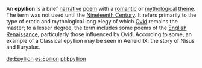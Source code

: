 An '''epyllion''' is a brief [[narrative]] [[poem]] with a [[romantic love| romantic]] or [[mythological]] [[theme]]. The term was not used until the [[Nineteenth Century]].  It refers primarily to the type of erotic and mythological long elegy of which [[Ovid]] remains the master; to a lesser degree, the term includes some poems of the [[English Renaissance]], particularly those influenced by Ovid.
According to some, an example of a Classical epyllion may be seen in Aeneid IX: the story of Nisus and Euryalus.
{{poetry-stub}}

[[de:Epyllion]]
[[es:Epilion]]
[[pl:Epyllion]]